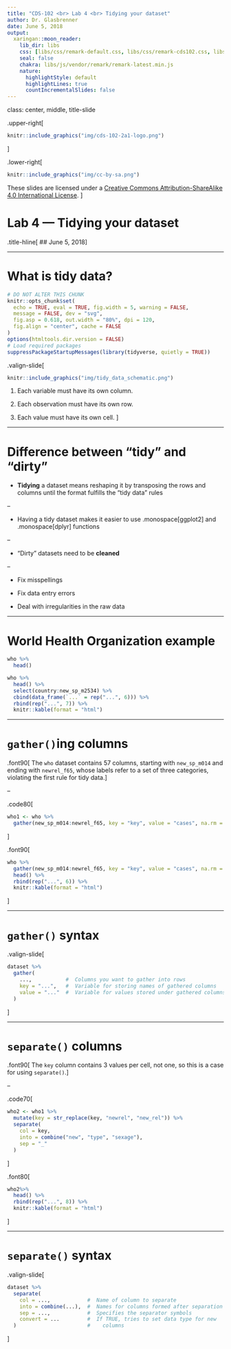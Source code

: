 ```yaml
---
title: "CDS-102 <br> Lab 4 <br> Tidying your dataset"
author: Dr. Glasbrenner
date: June 5, 2018
output:
  xaringan::moon_reader:
    lib_dir: libs
    css: [libs/css/remark-default.css, libs/css/remark-cds102.css, libs/css/remark-cds102-fonts.css]
    seal: false
    chakra: libs/js/vendor/remark/remark-latest.min.js
    nature:
      highlightStyle: default
      highlightLines: true
      countIncrementalSlides: false
---
```


class: center, middle, title-slide

.upper-right[
```r
knitr::include_graphics("img/cds-102-2a1-logo.png")
```
]

.lower-right[
```r
knitr::include_graphics("img/cc-by-sa.png")
```

These slides are licensed under a [Creative Commons Attribution-ShareAlike 4.0 International License](http://creativecommons.org/licenses/by-sa/4.0/).
]

# Lab 4 — Tidying your dataset
.title-hline[
## June 5, 2018
]

---

# What is tidy data?

```r
# DO NOT ALTER THIS CHUNK
knitr::opts_chunk$set(
  echo = TRUE, eval = TRUE, fig.width = 5, warning = FALSE,
  message = FALSE, dev = "svg",
  fig.asp = 0.618, out.width = "80%", dpi = 120,
  fig.align = "center", cache = FALSE
)
options(htmltools.dir.version = FALSE)
# Load required packages
suppressPackageStartupMessages(library(tidyverse, quietly = TRUE))
```

.valign-slide[
```r
knitr::include_graphics("img/tidy_data_schematic.png")
```

1. Each variable must have its own column.

2. Each observation must have its own row.

3. Each value must have its own cell.
]

---

# Difference between "tidy" and "dirty"

* **Tidying** a dataset means reshaping it by transposing the rows and columns until the format fulfills the "tidy data" rules

--

  * Having a tidy dataset makes it easier to use .monospace[ggplot2] and .monospace[dplyr] functions

--

* "Dirty" datasets need to be **cleaned**
    
--

  * Fix misspellings

  * Fix data entry errors

  * Deal with irregularities in the raw data

---

# World Health Organization example

```r
who %>%
  head()
```

```r
who %>%
  head() %>%
  select(country:new_sp_m2534) %>%
  cbind(data_frame(`...` = rep("...", 6))) %>%
  rbind(rep("...", 7)) %>%
  knitr::kable(format = "html")
```

---

# `gather()`ing columns

.font90[
The `who` dataset contains 57 columns, starting with `new_sp_m014` and ending with `newrel_f65`, whose labels refer to a set of three categories, violating the first rule for tidy data.
]

--

.code80[
```r
who1 <- who %>% 
  gather(new_sp_m014:newrel_f65, key = "key", value = "cases", na.rm = TRUE)
```
]

.font90[
```r
who %>% 
  gather(new_sp_m014:newrel_f65, key = "key", value = "cases", na.rm = TRUE) %>%
  head() %>%
  rbind(rep("...", 6)) %>%
  knitr::kable(format = "html")
```
]

---

# `gather()` syntax

.valign-slide[
```r
dataset %>%
  gather(
    ...,           #  Columns you want to gather into rows
    key = "...",   #  Variable for storing names of gathered columns
    value = "..."  #  Variable for values stored under gathered columns
  )
```
]

---

# `separate()` columns

.font90[
The `key` column contains 3 values per cell, not one, so this is a case for using `separate()`.
]

--

.code70[
```r
who2 <- who1 %>%
  mutate(key = str_replace(key, "newrel", "new_rel")) %>%
  separate(
    col = key,
    into = combine("new", "type", "sexage"),
    sep = "_"
  )
```
]

.font80[
```r
who2%>% 
  head() %>%
  rbind(rep("...", 8)) %>%
  knitr::kable(format = "html")
```
]

---

# `separate()` syntax

.valign-slide[
```r
dataset %>%
  separate(
    col = ...,            #  Name of column to separate
    into = combine(...),  #  Names for columns formed after separation
    sep = ...,            #  Specifies the separator symbols
    convert = ...         #  If TRUE, tries to set data type for new
  )                       #    columns
```
]
